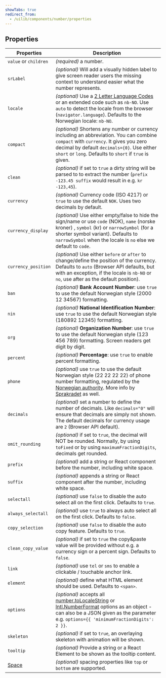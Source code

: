 ```yaml
---
showTabs: true
redirect_from:
  - /uilib/components/number/properties
---
```


## Properties

| Properties                              | Description                                                                                                                                                                                                                                                                                                                                                                                           |
| --------------------------------------- | ----------------------------------------------------------------------------------------------------------------------------------------------------------------------------------------------------------------------------------------------------------------------------------------------------------------------------------------------------------------------------------------------------- |
| `value` or `children`                   | _(required)_ a number.                                                                                                                                                                                                                                                                                                                                                                                |
| `srLabel`                               | _(optional)_ Will add a visually hidden label to give screen reader users the missing context to understand easier what the number represents.                                                                                                                                                                                                                                                        |
| `locale`                                | _(optional)_ Use a [2 Letter Language Codes](https://www.sitepoint.com/iso-2-letter-language-codes/) or an extended code such as `nb-NO`. Use `auto` to detect the locale from the browser (`navigator.language`). Defaults to the Norwegian locale: `nb-NO`.                                                                                                                                         |
| `compact`                               | _(optional)_ Shortens any number or currency including an abbreviation. You can combine `compact` with `currency`. It gives you zero decimal by default `decimals={0}`. Use either `short` or `long`. Defaults to `short` if `true` is given.                                                                                                                                                         |
| `clean`                                 | _(optional)_ if set to `true` a dirty string will be parsed to to extract the number (`prefix -123.45 suffix` would result in e.g. `kr -123,45`).                                                                                                                                                                                                                                                     |
| `currency`                              | _(optional)_ Currency code (ISO 4217) or `true` to use the default `NOK`. Uses two decimals by default.                                                                                                                                                                                                                                                                                               |
| `currency_display`                      | _(optional)_ Use either empty/false to hide the sign/name or use `code` (NOK), `name` (norske kroner) , `symbol` (kr) or `narrowSymbol` (for a shorter symbol variant). Defaults to `narrowSymbol` when the locale is `no` else we default to `code`.                                                                                                                                                 |
| `currency_position`                     | _(optional)_ Use either `before` or `after` to change/define the position of the currency. Defaults to `auto` (Browser API defaults, but with an exception, if the locale is `nb-NO` or `no`, use after as the default position).                                                                                                                                                                     |
| `ban`                                   | _(optional)_ **Bank Account Number**: use `true` to use the default Norwegian style (2000 12 34567) formatting.                                                                                                                                                                                                                                                                                       |
| `nin`                                   | _(optional)_ **National Identification Number**: use `true` to use the default Norwegian style (180892 12345) formatting.                                                                                                                                                                                                                                                                             |
| `org`                                   | _(optional)_ **Organization Number**: use `true` to use the default Norwegian style (123 456 789) formatting. Screen readers get digit by digit.                                                                                                                                                                                                                                                      |
| `percent`                               | _(optional)_ **Percentage**: use `true` to enable percent formatting.                                                                                                                                                                                                                                                                                                                                 |
| `phone`                                 | _(optional)_ use `true` to use the default Norwegian style (22 22 22 22) of phone number formatting, regulated by the [Norwegian authority](https://lovdata.no/forskrift/2004-02-16-426/§16). More info by [Sprakradet](https://www.sprakradet.no/sprakhjelp/Skriveregler/Dato/#tlf) as well.                                                                                                         |
| `decimals`                              | _(optional)_ set a number to define the number of decimals. Like `decimals="0"` will ensure that decimals are simply not shown. The default decimals for currency usage are `2` (Browser API default).                                                                                                                                                                                                |
| `omit_rounding`                         | _(optional)_ if set to `true`, the decimal will NOT be rounded. Normally, by using `toFixed` or by using `maximumFractionDigits`, decimals get rounded.                                                                                                                                                                                                                                               |
| `prefix`                                | _(optional)_ add a string or React component before the number, including white space.                                                                                                                                                                                                                                                                                                                |
| `suffix`                                | _(optional)_ appends a string or React component after the number, including white space.                                                                                                                                                                                                                                                                                                             |
| `selectall`                             | _(optional)_ use `false` to disable the auto select all on the first click. Defaults to `true`.                                                                                                                                                                                                                                                                                                       |
| `always_selectall`                      | _(optional)_ use `true` to always auto select all on the first click. Defaults to `false`.                                                                                                                                                                                                                                                                                                            |
| `copy_selection`                        | _(optional)_ use `false` to disable the auto copy feature. Defaults to `true`.                                                                                                                                                                                                                                                                                                                        |
| `clean_copy_value`                      | _(optional)_ if set to `true` the copy&paste value will be provided without e.g. a currency sign or a percent sign. Defaults to `false`.                                                                                                                                                                                                                                                              |
| `link`                                  | _(optional)_ use `tel` or `sms` to enable a clickable / touchable anchor link.                                                                                                                                                                                                                                                                                                                        |
| `element`                               | _(optional)_ define what HTML element should be used. Defaults to `<span>`.                                                                                                                                                                                                                                                                                                                           |
| `options`                               | _(optional)_ accepts all [number.toLocaleString](https://developer.mozilla.org/en-US/docs/Web/JavaScript/Reference/Global_Objects/Number/toLocaleString) or [Intl.NumberFormat](https://developer.mozilla.org/en-US/docs/Web/JavaScript/Reference/Global_Objects/Intl/NumberFormat) options as an object - can also be a JSON given as the parameter e.g. `options={{ 'minimumFractionDigits': 2 }}`. |
| `skeleton`                              | _(optional)_ if set to `true`, an overlaying skeleton with animation will be shown.                                                                                                                                                                                                                                                                                                                   |
| `tooltip`                               | _(optional)_ Provide a string or a React Element to be shown as the tooltip content.                                                                                                                                                                                                                                                                                                                  |
| [Space](/uilib/layout/space/properties) | _(optional)_ spacing properties like `top` or `bottom` are supported.                                                                                                                                                                                                                                                                                                                                 |
